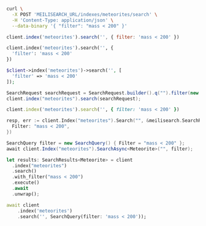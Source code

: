 <CodeGroup>

```bash cURL
curl \
  -X POST 'MEILISEARCH_URL/indexes/meteorites/search' \
  -H 'Content-Type: application/json' \
  --data-binary '{ "filter": "mass < 200" }'
```

```javascript JS
client.index('meteorites').search('', { filter: 'mass < 200' })
```

```python Python
client.index('meteorites').search('', {
  'filter': 'mass < 200'
})
```

```php PHP
$client->index('meteorites')->search('', [
  'filter' => 'mass < 200'
]);
```

```java Java
SearchRequest searchRequest = SearchRequest.builder().q("").filter(new String[] {"mass < 200"}).build();
client.index("meteorites").search(searchRequest);
```

```ruby Ruby
client.index('meteorites').search('', { filter: 'mass < 200' })
```

```go Go
resp, err := client.Index("meteorites").Search("", &meilisearch.SearchRequest{
  Filter: "mass < 200",
})
```

```csharp C#
SearchQuery filter = new SearchQuery() { Filter = "mass < 200" };
await client.Index("meteorites").SearchAsync<Meteorite>("", filter);
```

```rust Rust
let results: SearchResults<Meteorite> = client
  .index("meteorites")
  .search()
  .with_filter("mass < 200")
  .execute()
  .await
  .unwrap();
```

```dart Dart
await client
    .index('meteorites')
    .search('', SearchQuery(filter: 'mass < 200'));
```
</CodeGroup>